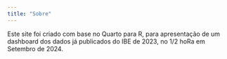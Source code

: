 ```yaml
---
title: "Sobre"
---
```


Este site foi criado com base no Quarto para R, para apresentação de um
dashboard dos dados já publicados do IBE de 2023, no 1/2 hoRa em Setembro de 2024.
